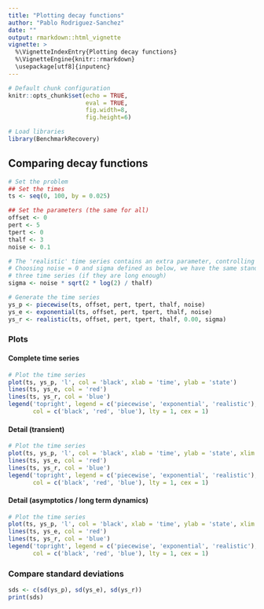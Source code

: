 ```yaml
---
title: "Plotting decay functions"
author: "Pablo Rodriguez-Sanchez"
date: ""
output: rmarkdown::html_vignette
vignette: >
  %\VignetteIndexEntry{Plotting decay functions}
  %\VignetteEngine{knitr::rmarkdown}
  \usepackage[utf8]{inputenc}
---
```


```r
# Default chunk configuration
knitr::opts_chunk$set(echo = TRUE, 
                      eval = TRUE, 
                      fig.width=8, 
                      fig.height=6) 

# Load libraries
library(BenchmarkRecovery)
```

## Comparing decay functions

```r
# Set the problem
## Set the times
ts <- seq(0, 100, by = 0.025)

## Set the parameters (the same for all)
offset <- 0
pert <- 5
tpert <- 0
thalf <- 3
noise <- 0.1

# The 'realistic' time series contains an extra parameter, controlling the 'dynamic' noise
# Choosing noise = 0 and sigma defined as below, we have the same standard deviations for the
# three time series (if they are long enough)
sigma <- noise * sqrt(2 * log(2) / thalf)

# Generate the time series
ys_p <- piecewise(ts, offset, pert, tpert, thalf, noise)
ys_e <- exponential(ts, offset, pert, tpert, thalf, noise)
ys_r <- realistic(ts, offset, pert, tpert, thalf, 0.00, sigma)
```

### Plots

#### Complete time series

```r
# Plot the time series
plot(ts, ys_p, 'l', col = 'black', xlab = 'time', ylab = 'state')
lines(ts, ys_e, col = 'red')
lines(ts, ys_r, col = 'blue')
legend('topright', legend = c('piecewise', 'exponential', 'realistic'),
       col = c('black', 'red', 'blue'), lty = 1, cex = 1)
```

#### Detail (transient)

```r
# Plot the time series
plot(ts, ys_p, 'l', col = 'black', xlab = 'time', ylab = 'state', xlim = c(0, 7*thalf))
lines(ts, ys_e, col = 'red')
lines(ts, ys_r, col = 'blue')
legend('topright', legend = c('piecewise', 'exponential', 'realistic'),
       col = c('black', 'red', 'blue'), lty = 1, cex = 1)
```

#### Detail (asymptotics / long term dynamics)

```r
# Plot the time series
plot(ts, ys_p, 'l', col = 'black', xlab = 'time', ylab = 'state', xlim = c(0.5*max(ts), max(ts)), ylim = c(-4*noise, 4*noise))
lines(ts, ys_e, col = 'red')
lines(ts, ys_r, col = 'blue')
legend('topright', legend = c('piecewise', 'exponential', 'realistic'),
       col = c('black', 'red', 'blue'), lty = 1, cex = 1)
```

### Compare standard deviations

```r
sds <- c(sd(ys_p), sd(ys_e), sd(ys_r))
print(sds)
```
